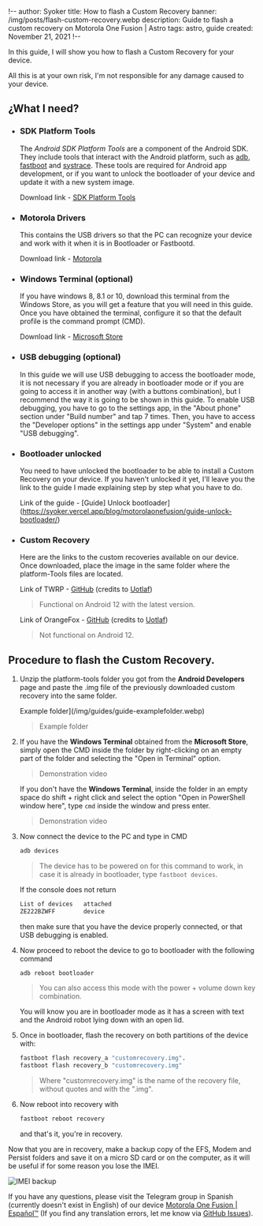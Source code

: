 !--
author: Syoker
title: How to flash a Custom Recovery
banner: /img/posts/flash-custom-recovery.webp
description: Guide to flash a custom recovery on Motorola One Fusion | Astro
tags: astro, guide
created: November 21, 2021
!--

In this guide, I will show you how to flash a Custom Recovery for your device.

All this is at your own risk, I'm not responsible for any damage caused to your device.

## **¿What I need?**

- ### **SDK Platform Tools**

  The _Android SDK Platform Tools_ are a component of the Android SDK. They include tools that interact with the Android platform, such as [adb](https://developer.android.com/studio/command-line/adb"), [fastboot](https://android.googlesource.com/platform/system/core/+/master/fastboot/#fastboot) and [systrace](https://developer.android.com/topic/performance/tracing/command-line). These tools are required for Android app development, or if you want to unlock the bootloader of your device and update it with a new system image.

  Download link - [SDK Platform Tools](https://developer.android.com/studio/releases/platform-tools)

- ### **Motorola Drivers**

  This contains the USB drivers so that the PC can recognize your device and work with it when it is in Bootloader or Fastbootd.

  Download link - [Motorola](https://motorola-global-es-latam.custhelp.com/app/answers/detail/a_id/89882)

- ### **Windows Terminal (optional)**

  If you have windows 8, 8.1 or 10, download this terminal from the Windows Store, as you will get a feature that you will need in this guide. Once you have obtained the terminal, configure it so that the default profile is the command prompt (CMD).

  Download link - [Microsoft Store](https://www.microsoft.com/store/productId/9N0DX20HK701)

- ### **USB debugging (optional)**

  In this guide we will use USB debugging to access the bootloader mode, it is not necessary if you are already in bootloader mode or if you are going to access it in another way (with a buttons combination), but I recommend the way it is going to be shown in this guide.
  To enable USB debugging, you have to go to the settings app, in the "About phone" section under "Build number" and tap 7 times. Then, you have to access the "Developer options" in the settings app under "System" and enable "USB debugging".

- ### **Bootloader unlocked**

  You need to have unlocked the bootloader to be able to install a Custom Recovery on your device. If you haven't unlocked it yet, I'll leave you the link to the guide I made explaining step by step what you have to do.

  Link of the guide - [Guide] Unlock bootloader](https://syoker.vercel.app/blog/motorolaonefusion/guide-unlock-bootloader/)

- ### **Custom Recovery**

  Here are the links to the custom recoveries available on our device. Once downloaded, place the image in the same folder where the platform-Tools files are located.

  Link of TWRP - [GitHub](https://github.com/sdm710-motorola/android_device_motorola_astro_twrp/releases) (credits to [Uotlaf](https://github.com/uotlaf))

  > Functional on Android 12 with the latest version.

  Link of OrangeFox - [GitHub](https://github.com/sdm710-motorola/android_device_motorola_astro_ofrp/releases) (credits to [Uotlaf](https://github.com/uotlaf))

  > Not functional on Android 12.

## **Procedure to flash the Custom Recovery**.

1.  Unzip the platform-tools folder you got from the **Android Developers** page and paste the .img file of the previously downloaded custom recovery into the same folder.

    Example folder](/img/guides/guide-examplefolder.webp)

    > Example folder

2.  If you have the **Windows Terminal** obtained from the **Microsoft Store**, simply open the CMD inside the folder by right-clicking on an empty part of the folder and selecting the "Open in Terminal" option.

    <CustomVideo src="/video/opencommandprompt.mp4" autoPlay loop muted />

    > Demonstration video

    If you don't have the **Windows Terminal**, inside the folder in an empty space do shift + right click and select the option "Open in PowerShell window here", type `cmd` inside the window and press enter.

    <CustomVideo src="/video/openwindowspowershell.mp4" autoPlay loop muted />

    > Demonstration video

3.  Now connect the device to the PC and type in CMD

    ```bash
    adb devices
    ```

    > The device has to be powered on for this command to work, in case it is already in bootloader, type `fastboot devices`.

    If the console does not return

    ```bash
    List of devices   attached
    ZE222BZWFF        device
    ```

    then make sure that you have the device properly connected, or that USB debugging is enabled.

4.  Now proceed to reboot the device to go to bootloader with the following command

    ```bash
    adb reboot bootloader
    ```

    > You can also access this mode with the power + volume down key combination.

    You will know you are in bootloader mode as it has a screen with text and the Android robot lying down with an open lid.

5.  Once in bootloader, flash the recovery on both partitions of the device with:

    ```bash
    fastboot flash recovery_a "customrecovery.img".
    fastboot flash recovery_b "customrecovery.img"
    ```

    > Where "customrecovery.img" is the name of the recovery file, without quotes and with the ".img".

6.  Now reboot into recovery with

    ```bash
    fastboot reboot recovery
    ```

    and that's it, you're in recovery.

Now that you are in recovery, make a backup copy of the EFS, Modem and Persist folders and save it on a micro SD card or on the computer, as it will be useful if for some reason you lose the IMEI.

![IMEI backup](/img/guides/guide-imeibackup.webp)

If you have any questions, please visit the Telegram group in Spanish (currently doesn't exist in English) of our device [Motorola One Fusion | Español™](https://t.me/MotorolaOneFusionES) (If you find any translation errors, let me know via [GitHub Issues](https://github.com/Syoker/personal-website/issues)).
